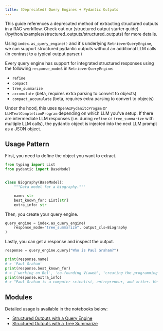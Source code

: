 ```yaml
---
title: (Deprecated) Query Engines + Pydantic Outputs
---
```


<Aside type="tip">
  This guide references a deprecated method of extracting structured outputs in
  a RAG workflow. Check out our [structured output starter
  guide](/python/examples/structured_outputs/structured_outputs) for more
  details.
</Aside>

Using `index.as_query_engine()` and it's underlying `RetrieverQueryEngine`, we can support structured pydantic outputs without an additional LLM calls (in contrast to a typical output parser.)

Every query engine has support for integrated structured responses using the following `response_mode`s in `RetrieverQueryEngine`:

- `refine`
- `compact`
- `tree_summarize`
- `accumulate` (beta, requires extra parsing to convert to objects)
- `compact_accumulate` (beta, requires extra parsing to convert to objects)

Under the hood, this uses `OpenAIPydanitcProgam` or `LLMTextCompletionProgram` depending on which LLM you've setup. If there are intermediate LLM responses (i.e. during `refine` or `tree_summarize` with multiple LLM calls), the pydantic object is injected into the next LLM prompt as a JSON object.

## Usage Pattern

First, you need to define the object you want to extract.

```python
from typing import List
from pydantic import BaseModel


class Biography(BaseModel):
    """Data model for a biography."""

    name: str
    best_known_for: List[str]
    extra_info: str
```

Then, you create your query engine.

```python
query_engine = index.as_query_engine(
    response_mode="tree_summarize", output_cls=Biography
)
```

Lastly, you can get a response and inspect the output.

```python
response = query_engine.query("Who is Paul Graham?")

print(response.name)
# > 'Paul Graham'
print(response.best_known_for)
# > ['working on Bel', 'co-founding Viaweb', 'creating the programming language Arc']
print(response.extra_info)
# > "Paul Graham is a computer scientist, entrepreneur, and writer. He is best known      for ..."
```

## Modules

Detailed usage is available in the notebooks below:

- [Structured Outputs with a Query Engine](/python/examples/query_engine/pydantic_query_engine)
- [Structured Outputs with a Tree Summarize](/python/examples/response_synthesizers/pydantic_tree_summarize)
